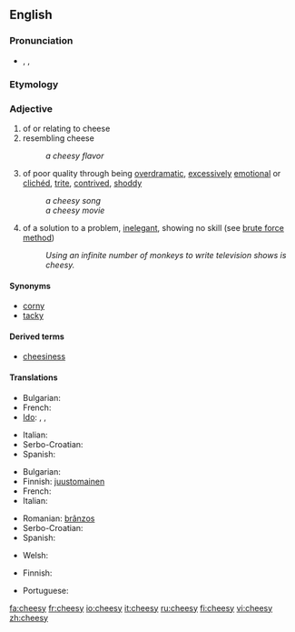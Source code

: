 ==English==

===Pronunciation===
* {{enPR|chēʹzē}}, {{IPA|/ˈtʃiːzi/}}, {{SAMPA|/"tSi:zi/}}
*: {{rhymes|iːzi}}

===Etymology===
{{suffix|cheese|y}}

===Adjective===
{{en-adj|cheesier|cheesiest}}

# of or relating to cheese
# resembling cheese
#: ''a cheesy flavor''
# {{informal}} of poor quality through being [[overdramatic]], [[excessively]] [[emotional]] or [[clichéd]], [[trite]], [[contrived]], [[shoddy]]
#: ''a cheesy song''
#: ''a cheesy movie''
# {{informal}} of a solution to a problem, [[inelegant]], showing no skill (see [[wikipedia:brute force method|brute force method]])
#: ''Using an infinite number of monkeys to write television shows is cheesy.''

====Synonyms====
* [[corny]]
* [[tacky]]

====Derived terms====
* [[cheesiness]]

====Translations====
{{trans-top|of cheese}}
* Bulgarian: {{t|bg|от сирене}}
* French: {{t+|fr|fromageux}}
* [[Ido]]: {{t+|io|fromajala|xs=Ido}}, {{t+|io|fromajoza|xs=Ido}}, {{t+|io|fromajatra|xs=Ido}}
{{trans-mid}}
* Italian: {{t-|it|caseoso}}
* Serbo-Croatian: {{tø|sh|sirni|xs=Serbo-Croatian}}
* Spanish: {{t-|es|caseoso}}
{{trans-bottom}}

{{trans-top|resembling cheese}}
* Bulgarian: {{t|bg|с вкус на сирене}}
* Finnish: [[juustomainen]]
* French: {{t+|fr|fromageux}}
* Italian: {{t-|it|caseoso}}
{{trans-mid}}
* Romanian: [[brânzos]]
* Serbo-Croatian: {{tø|sh|sirast|xs=Serbo-Croatian}}
* Spanish: {{t-|es|caseoso}}
{{trans-bottom}}

{{trans-top|overdramatic, clichéd}}
* Welsh: {{t-|cy|cawslyd|xs=Welsh}}
{{trans-mid}}
{{trans-bottom}}

{{trans-top|inelegant, showing no skill}}
* Finnish: {{t+|fi|kehno}}
{{trans-mid}}
* Portuguese: {{t+|pt|brega}}
{{trans-bottom}}

[[fa:cheesy]]
[[fr:cheesy]]
[[io:cheesy]]
[[it:cheesy]]
[[ru:cheesy]]
[[fi:cheesy]]
[[vi:cheesy]]
[[zh:cheesy]]